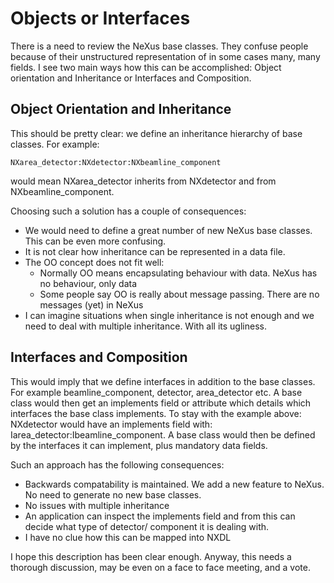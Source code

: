 = Objects or Interfaces =

There is a need to review the NeXus base classes. They confuse people because of their unstructured representation of in some cases many, many fields.  I see two main ways how this can be accomplished: Object orientation and Inheritance or Interfaces and Composition. 

== Object Orientation and Inheritance ==

This should be pretty clear: we define an inheritance hierarchy of base classes. For example:

<pre>
NXarea_detector:NXdetector:NXbeamline_component
</pre>

would mean NXarea_detector inherits from NXdetector and from NXbeamline_component. 

Choosing such a solution has a couple of consequences:

* We would need to define a great number of new NeXus base classes. This can be even more confusing.
* It is not clear how inheritance can be represented in a data file. 
* The OO concept does not fit well:
** Normally OO means encapsulating behaviour with data. NeXus has no behaviour, only data
** Some people say OO is really about message passing. There are no messages (yet) in NeXus  
* I can imagine situations when single inheritance is not enough and we need to deal with multiple inheritance. With all its ugliness. 

== Interfaces and Composition ==

This would imply that we define interfaces in addition to the base classes. For example beamline_component, detector, area_detector etc. A base class would then get an implements field or attribute which details which interfaces the base class implements. To stay with the example above:
NXdetector would have an implements field with: Iarea_detector:Ibeamline_component. A base class 
would then be defined by the interfaces it can implement, plus mandatory data fields. 

Such an approach has the following consequences:
* Backwards compatability is maintained. We add a new feature to NeXus. No need to generate no new base classes.
* No issues with multiple inheritance
* An application can inspect the implements field and from this can decide what type of detector/ component it is dealing with. 
* I have no clue how this can be mapped into NXDL


I hope this description has been clear enough. Anyway, this needs a thorough discussion, may be 
even on a face to face meeting, and a vote.